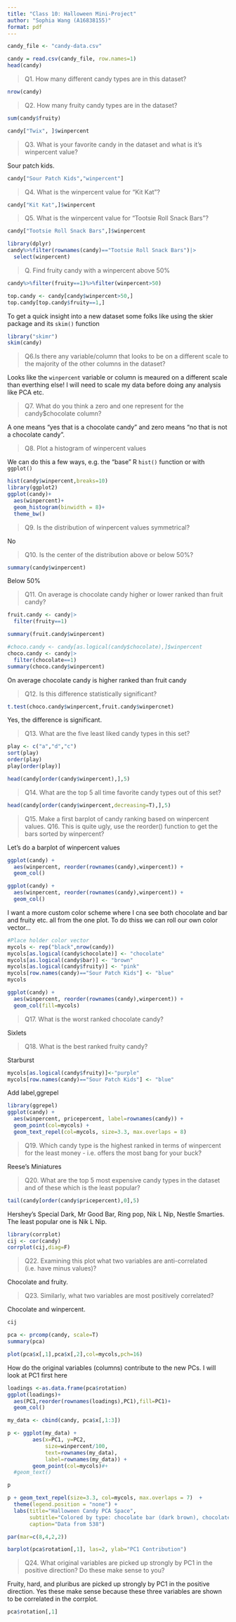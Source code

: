 ```yaml
---
title: "Class 10: Halloween Mini-Project"
author: "Sophia Wang (A16838155)"
format: pdf
---
```


```r
candy_file <- "candy-data.csv"

candy = read.csv(candy_file, row.names=1)
head(candy)
```

>Q1. How many different candy types are in this dataset?

```r
nrow(candy)
```

>Q2. How many fruity candy types are in the dataset?

```r
sum(candy$fruity)
```

```r
candy["Twix", ]$winpercent
```
>Q3. What is your favorite candy in the dataset and what is it’s winpercent value?

Sour patch kids.
```r
candy["Sour Patch Kids","winpercent"]
```


>Q4. What is the winpercent value for “Kit Kat”?

```r
candy["Kit Kat",]$winpercent
```


>Q5. What is the winpercent value for “Tootsie Roll Snack Bars”?

```r
candy["Tootsie Roll Snack Bars",]$winpercent
```
```r
library(dplyr)
candy%>%filter(rownames(candy)=="Tootsie Roll Snack Bars")|>
  select(winpercent)
```
>Q. Find fruity candy with a winpercent above 50%

```r
candy%>%filter(fruity==1)%>%filter(winpercent>50)
```
```r
top.candy <- candy[candy$winpercent>50,]
top.candy[top.candy$fruity==1,]
```


To get a quick insight into a new dataset some folks like using the skier package and its `skim()` function
```r
library("skimr")
skim(candy)
```

>Q6.Is there any variable/column that looks to be on a different scale to the majority of the other columns in the dataset?

Looks like the `winpercent` variable or column is meaured on a different scale than everthing else! I will need to scale my data before doing any analysis like PCA etc.

>Q7. What do you think a zero and one represent for the candy$chocolate column?

A one means "yes that is a chocolate candy" and zero means "no that is not a chocolate candy".

>Q8. Plot a histogram of winpercent values

We can do this a few ways, e.g. the "base" R `hist()` function or with `ggplot()`
```r
hist(candy$winpercent,breaks=10)
library(ggplot2)
ggplot(candy)+
  aes(winpercent)+
  geom_histogram(binwidth = 8)+
  theme_bw()
```

>Q9. Is the distribution of winpercent values symmetrical?

No

>Q10. Is the center of the distribution above or below 50%?

```r
summary(candy$winpercent)
```

Below 50%

>Q11. On average is chocolate candy higher or lower ranked than fruit candy?

```r
fruit.candy <- candy|>
  filter(fruity==1)

summary(fruit.candy$winpercent)

#choco.candy <- candy[as.logical(candy$chocolate),]$winpercent
choco.candy <- candy|>
  filter(chocolate==1)
summary(choco.candy$winpercent)
```
On average chocolate candy is higher ranked than fruit candy

>Q12. Is this difference statistically significant?

```r
t.test(choco.candy$winpercent,fruit.candy$winpercnet)
```

Yes, the difference is significant.

>Q13. What are the five least liked candy types in this set?

```r
play <- c("a","d","c")
sort(play)
order(play)
play[order(play)]
```
```r
head(candy[order(candy$winpercent),],5)
```

>Q14. What are the top 5 all time favorite candy types out of this set?

```r
head(candy[order(candy$winpercent,decreasing=T),],5)
```

>Q15. Make a first barplot of candy ranking based on winpercent values.
>Q16. This is quite ugly, use the reorder() function to get the bars sorted by winpercent?

Let's do a barplot of winpercent values
```r
ggplot(candy) + 
  aes(winpercent, reorder(rownames(candy),winpercent)) +
  geom_col()

```

```r

ggplot(candy) + 
  aes(winpercent, reorder(rownames(candy),winpercent)) +
  geom_col()

```

I want a more custom color scheme where I cna see both chocolate and bar and fruity etc. all from the one plot. To do thiss we can roll our own color vector...
```r
#Place holder color vector
mycols <- rep("black",nrow(candy))
mycols[as.logical(candy$chocolate)] <- "chocolate"
mycols[as.logical(candy$bar)] <- "brown"
mycols[as.logical(candy$fruity)] <- "pink"
mycols[row.names(candy)=="Sour Patch Kids"] <- "blue"
mycols
```

```r
ggplot(candy) + 
  aes(winpercent, reorder(rownames(candy),winpercent)) +
  geom_col(fill=mycols)

```

>Q17. What is the worst ranked chocolate candy?

Sixlets

>Q18. What is the best ranked fruity candy?

Starburst

```r
mycols[as.logical(candy$fruity)]<-"purple"
mycols[row.names(candy)=="Sour Patch Kids"] <- "blue"
```

Add label,ggrepel
```r
library(ggrepel)
ggplot(candy) +
  aes(winpercent, pricepercent, label=rownames(candy)) +
  geom_point(col=mycols) + 
  geom_text_repel(col=mycols, size=3.3, max.overlaps = 8)
```

>Q19. Which candy type is the highest ranked in terms of winpercent for the least money - i.e. offers the most bang for your buck?

Reese's Miniatures

>Q20. What are the top 5 most expensive candy types in the dataset and of these which is the least popular?

```r
tail(candy[order(candy$pricepercent),0],5)
```
Hershey's Special Dark, Mr Good Bar, Ring pop, Nik L Nip, Nestle Smarties. The least popular one is Nik L Nip.

```r
library(corrplot)
cij <- cor(candy)
corrplot(cij,diag=F)
```
>Q22. Examining this plot what two variables are anti-correlated (i.e. have minus values)?

Chocolate and fruity.

>Q23. Similarly, what two variables are most positively correlated?

Chocolate and winpercent.
```r
cij
```

```r
pca <- prcomp(candy, scale=T)
summary(pca)

```
```r
plot(pca$x[,1],pca$x[,2],col=mycols,pch=16)
```
How do the original variables (columns) contribute to the new PCs. I will look at PC1 first here
```r
loadings <-as.data.frame(pca$rotation) 
ggplot(loadings)+
  aes(PC1,reorder(rownames(loadings),PC1),fill=PC1)+
  geom_col()
```

```r
my_data <- cbind(candy, pca$x[,1:3])

p <- ggplot(my_data) + 
        aes(x=PC1, y=PC2, 
            size=winpercent/100,  
            text=rownames(my_data),
            label=rownames(my_data)) +
        geom_point(col=mycols)#+
  #geom_text()

p
```


```r
p + geom_text_repel(size=3.3, col=mycols, max.overlaps = 7)  + 
  theme(legend.position = "none") +
  labs(title="Halloween Candy PCA Space",
       subtitle="Colored by type: chocolate bar (dark brown), chocolate other (light brown), fruity (purple), other (black)",
       caption="Data from 538")
```

```r
par(mar=c(8,4,2,2))

barplot(pca$rotation[,1], las=2, ylab="PC1 Contribution")
```
>Q24. What original variables are picked up strongly by PC1 in the positive direction? Do these make sense to you?

Fruity, hard, and pluribus are picked up strongly by PC1 in the positive direction. Yes these make sense because these three variables are shown to be correlated in the corrplot.
```r
pca$rotation[,1]
```

